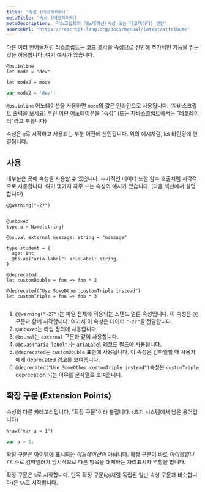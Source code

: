 ```yaml
---
title: '속성 (데코레이터)'
metaTitle: '속성 (데코레이터)'
metaDescription: '리스크립트의 어노테이션(속성 또는 데코레이터) 선언'
sourceUrl: 'https://rescript-lang.org/docs/manual/latest/attribute'
---
```


다른 여러 언어들처럼 리스크립트는 코드 조각을 속성으로 선언해 추가적인 기능을 얻는 것을 허용합니다. 여기 예시가 있습니다.

```reason
@bs.inline
let mode = "dev"

let mode2 = mode
```

```js
var mode2 = 'dev';
```

`@bs.inline` 어노테이션을 사용하면 `mode`의 값은 인라인으로 사용됩니다. (자바스크립트 출력을 보세요) 우린 이런 어노테이션을 "속성" (또는 자바스크립트에서는 "데코레이터"라고 부릅니다)

속성은 `@`로 시작하고 사용되는 부분 이전에 선언됩니다. 위의 예시처럼, let 바인딩에 연결됩니다.

## 사용

대부분은 곳에 속성을 사용할 수 있습니다. 추가적인 데이터 또한 함수 호출처럼 시각적으로 사용합니다. 여기 몇가지 자주 쓰는 속성의 예시가 있습니다. (다음 섹션에서 설명합니다)

```reason
@@warning("-27")


@unboxed
type a = Name(string)

@bs.val external message: string = "message"

type student = {
  age: int,
  @bs.as("aria-label") ariaLabel: string,
}

@deprecated
let customDouble = foo => foo * 2

@deprecated("Use SomeOther.customTriple instead")
let customTriple = foo => foo * 3
```

```js
```

1. `@@warning("-27")`는 파일 전체에 적용되는 스탠드 얼론 속성입니다. 이 속성은 `@@`구문과 함께 시작합니다. 여기서 이 속성은 데이터 `"-27"`을 전달합니다.
2. `@unboxed`는 타입 정의에 사용합니다.
3. `@bs.val`는 `external` 구문과 같이 사용합니다.
4. `@bs.as("aria-label")`는 `ariaLabel` 레코드 필드에 사용됩니다.
5. `@deprecated`는 `customDouble` 표현에 사용됩니다. 이 속성은 컴파일할 때 사용자에게 deprecated 경고를 보여줍니다.
6. `@deprecated("Use SomeOther.customTriple instead")`속성은 `customTriple` deprecation 되는 이유를 문자열로 보여줍니다.

## 확장 구문 (Extension Points)

속성의 다른 카테고리입니다, "확장 구문"이라 불립니다. (초기 시스템에서 남은 용어입니다)

```reason
%raw("var a = 1")
```

```js
var a = 1;
```

확장 구문은 아이템에 표시되는 _어노테이션이_ 아닙니다. 확장 구문이 바로 _아이템입니다_. 주로 컴파일러가 암시적으로 다른 항목을 대체하는 자리표시자 역할을 합니다.

확장 구문은 `%`로 시작합니다. 단독 확장 구문(`@@`처럼 독립된 일반 속성 구문과 비슷합니다)은 `%%`로 시작합니다.
